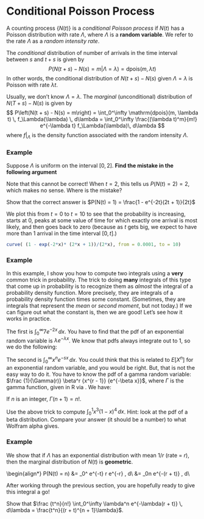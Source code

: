 # Conditional Poisson Process {#conditional-compound-process}

A counting process $\{N(t)\}$ is a *conditional Poisson process* if $N(t)$ has a Poisson distribution with rate $\Lambda$, where $\Lambda$ is a **random variable**. We refer to the rate $\Lambda$ as a *random intensity rate*. 

The *conditional* distribution of number of arrivals in the time interval between $s$ and $t + s$ is given by
$$
P\left(N(t + s) - N(s) = m\right|\Lambda = \lambda) = \mathrm{dpois}(m, \lambda t)
$$
In other words, the conditional distribution of $N(t + s) - N(s)$ given $\Lambda = \lambda$ is Poisson with rate $\lambda t$.

Usually, we don't know $\Lambda = \lambda$. The *marginal* (unconditional) distribution of $N(T + s) - N(s)$ is given by
$$
P\left(N(t + s) - N(s) = m\right) = \int_0^\infty  \mathrm{dpois}(m, \lambda t) \, f_\Lambda(\lambda) \, d\lambda = \int_0^\infty \frac{(\lambda t)^m}{m!} e^{-\lambda t} f_\Lambda(\lambda)\, d\lambda
$$
where $f|_\Lambda$ is the density function associated with the random intensity $\Lambda$. 

### Example 

Suppose $\Lambda$ is uniform on the interval $[0, 2]$. **Find the mistake in the following argument**

\begin{align*}
P(N(t) = 1) &= \int_0^2 \frac{(\lambda t)^1}{1!} \frac 12 \, d\lambda \\
&=\frac t2 \int_0^2 \lambda \, d\lambda\\
&= \frac t2 \times 2 = t
\end{align*}


Note that this cannot be correct! When $t = 2$, this tells us $P(N(t) = 2) = 2$, which makes no sense. Where is the mistake?

::: callout-tryit
Show that the correct answer is $P(N(t) = 1) = \frac{1 - e^{-2t}(2t + 1)}{2t}$
:::

We plot this from $t = 0$ to $t = 10$ to see that the probability is increasing, starts at 0, peaks at some value of time for which exactly one arrival is most likely, and then goes back to zero (because as $t$ gets big, we expect to have more than 1 arrival in the time interval $[0, t]$.)

```r
curve( (1 - exp(-2*x)* (2*x + 1))/(2*x), from = 0.0001, to = 10)
```

### Example

In this example, I show you how to compute two integrals using a **very** common trick in probability. The trick to doing **many** integrals of this type that come up in probability is to recognize them as *almost* the integral of a probability density function. More precisely, they are integrals of a probability density function times some constant. (Sometimes, they are integrals that represent the *mean* or *second moment*, but not today.) If we can figure out what the constant is, then we are good! Let's see how it works in practice.

The first is $\int_0^\infty 7 e^{-2x}\, dx$. You have to find that the pdf of an exponential random variable is $\lambda e^{-\lambda x}$. We know that pdfs always integrate out to 1, so we do the following:

\begin{align*}
\int_0^\infty 7 e^{-2x}\, dx &= \frac 72 \int_0^\infty 2 e^{-2x}\, dx\\
&= \frac 72
\end{align*}


The second is $\int_0^\infty x^n e^{-sx}\, dx$. You could think that this is related to $E[X^n]$ for an exponential random variable, and you would be right. But, that is not the easy way to do it. You have to know the pdf of a gamma random variable: $\frac {1}{\Gamma(r)} \beta^r {x^{r - 1}} {e^{-\beta x}}$, where $\Gamma$ is the gamma function, given in R via \texttt{gamma}. We have:


\begin{align*}
\int_0^\infty  x^n e^{-sx}\, dx &= \frac{\Gamma(n + 1)}{s^{n + 1}} \int_0^\infty \frac{1}{\Gamma(n + 1)} s^{n + 1} x^{(n + 1) - 1} e^{-sx}\, dx   \\
&= \frac{\Gamma(n + 1)}{s^{n + 1}}
\end{align*}

If $n$ is an integer, $\Gamma(n + 1) = n!$.

::: callout-tryit
Use the above trick to compute $\int_0^1 x^3(1 - x)^4\, dx$. Hint: look at the pdf of a beta distribution. Compare your answer (it should be a number) to what Wolfram alpha gives.
:::


### Example

We show that if $\Lambda$ has an exponential distribution with mean $1/r$ (rate = $r$), then the marginal distribution of $N(t)$ is **geometric**.


\begin{align*}
P(N(t) = n) &= \int_0^\infty \frac{(\lambda t)^n}{n!} e^{-\lambda t} r e^{-\lambda r} \, d\lambda \\
&= \frac {t^n}{n!} \int_0^\infty \lambda^n e^{-\lambda(r + t)}  \, d\lambda\\

After working through the previous section, you are hopefully ready to give this integral a go! 

::: callout-tryit
Show that $\frac {t^n}{n!} \int_0^\infty \lambda^n e^{-\lambda(r + t)}  \, d\lambda = \frac{t^n}{(r + t)^{n + 1}\lambda}$.
:::







